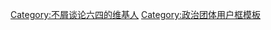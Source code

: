 {{Userbox-2
  |border-c = #000000
  |border-s = 1
  |id1-c    = #FFFFFF
  |id1-s    = 11
  |id1-fc   = #000000
  |id2-c    = #FFFFFF
  |id2-s    = 11
  |id2-fc   = #000000
  |info-c   = #039
  |info-s   = 10
  |info-fc  = #FFFF
  |id1      = 平反<br />六四？<br />
  |id2      = 无聊<br />至极！<br />
  |info     = 这个用户认为[[六四事件|<span style="color:#FFFFFF;">六四事件</span>]]在现在作为一个公开的秘密，已失去了作为谈资的意义
}}
[[Category:不屑谈论六四的维基人]]
<noinclude>
[[Category:政治团体用户框模板]]
</noinclude>
